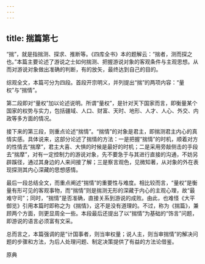 ```yaml
---
---
---
```

title: 揣篇第七
---






“揣”，就是指揣测、探求、推断等。《四库全书》本的题解云：“揣者，测而探之也。”本篇主要论述了游说之士如何揣测、把握游说对象的客观条件与主观思想。从而对游说对象做出准确的判断，有的放矢，最终达到自己的目的。

综观全文，本篇可分为四段。首段开宗明义，并列提出“揣”的两项内容：“量权”与“揣情”。

第二段即对“量权”加以论述说明。所谓“量权”，是针对天下国家而言，即衡量某个国家的权势与实力，包括疆域、人口、财富、天时、地形、人才、人心、外交、内政等多方面的情况。

接下来的第三段，则重点论述“揣情”。“揣情”的对象是君主，即揣测君主内心的真情实感。具体说来，这部分论述了揣情的方法：一是把握“揣情”的时机，顺着对方的性情去“揣摩”，君主大喜、大惧的时候是最好的时机；二是采用旁敲侧击的手段去“揣摩”，对有一定控制力的游说对象，先不要急于与其进行直接的沟通，不妨另辟蹊径，通过其身边的人来间接了解；三是察言观色，见微知著，从对象的外在表现探测其内心深藏的思想感情。

最后一段总结全文，而重点阐述“揣情”的重要性与难度。相比较而言，“量权”是衡量有形可见的客观事物，而“揣情”则是揣测无形的深藏于内心的主观心理，故“最难守司”；同时，“揣情”是否准确，直接关系到游说的成败。由此，也难怪《大平御览》引用本篇时即称之为《揣情》，这不是没有道理的。不过，称为《揣篇》，兼顾两个方面，则更显周全一些。本段最后还提出了以“揣情”为基础的“饰言”问题，即游说的语言必须富有文采。

总而言之，本篇强调的是“计国事者，则当审权量；说人主，则当审揣情”的解决问题的步骤和方法，为后人处理问题、制定决策提供了有益的方法论借鉴。

原典